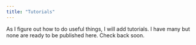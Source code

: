 ```yaml
---
title: "Tutorials"
---
```


As I figure out how to do useful things, I will add tutorials. I have many but none are ready to be published here. Check back soon. 